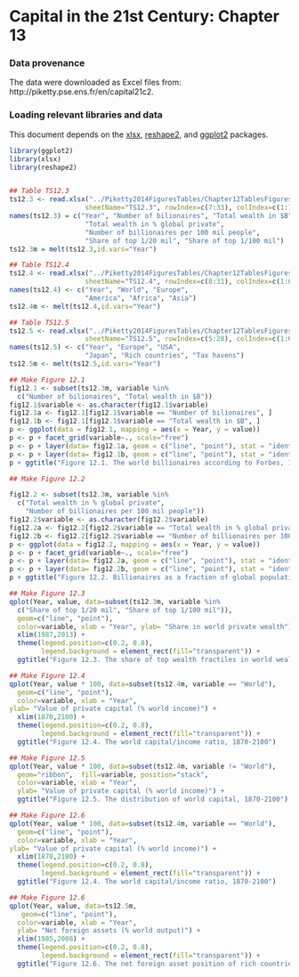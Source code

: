 Capital in the 21st Century: Chapter 13
========================================================

### Data provenance

The data were downloaded as Excel files from: http://piketty.pse.ens.fr/en/capital21c2. 

### Loading relevant libraries and data

This document depends on the [xlsx](http://cran.r-project.org/web/packages/xlsx/index.html), [reshape2](http://cran.r-project.org/web/packages/reshape2/index.html), and [ggplot2](http://cran.r-project.org/web/packages/ggplot2/index.html) packages.


```r
library(ggplot2)
library(xlsx)
library(reshape2)


## Table TS12.3
ts12.3 <- read.xlsx("../Piketty2014FiguresTables/Chapter12TablesFigures.xlsx",
                   sheetName="TS12.3", rowIndex=c(7:33), colIndex=c(1:7), header=FALSE)
names(ts12.3) = c("Year", "Number of bilionaires", "Total wealth in $B",
                   "Total wealth in % global private",
                   "Number of billionaires per 100 mil people",
                   "Share of top 1/20 mil", "Share of top 1/100 mil")
ts12.3m = melt(ts12.3,id.vars="Year")

## Table TS12.4
ts12.4 <- read.xlsx("../Piketty2014FiguresTables/Chapter12TablesFigures.xlsx",
                   sheetName="TS12.4", rowIndex=c(8:31), colIndex=c(1:6), header=FALSE)
names(ts12.4) <- c("Year", "World", "Europe",
                   "America", "Africa", "Asia")
ts12.4m <- melt(ts12.4,id.vars="Year")

## Table TS12.5
ts12.5 <- read.xlsx("../Piketty2014FiguresTables/Chapter12TablesFigures.xlsx",
                   sheetName="TS12.5", rowIndex=c(5:28), colIndex=c(1:6), header=FALSE)
names(ts12.5) <- c("Year", "Europe", "USA",
                   "Japan", "Rich countries", "Tax havens")
ts12.5m <- melt(ts12.5,id.vars="Year")
```

```r
## Make Figure 12.1
fig12.1 <- subset(ts12.3m, variable %in% 
  c("Number of bilionaires", "Total wealth in $B"))
fig12.1$variable <- as.character(fig12.1$variable)
fig12.1a <- fig12.1[fig12.1$variable == "Number of bilionaires", ]
fig12.1b <- fig12.1[fig12.1$variable == "Total wealth in $B", ]
p <- ggplot(data = fig12.1, mapping = aes(x = Year, y = value))
p <- p + facet_grid(variable~., scale="free")
p <- p + layer(data= fig12.1a, geom = c("line", "point"), stat = "identity")
p <- p + layer(data= fig12.1b, geom = c("line", "point"), stat = "identity")
p + ggtitle("Figure 12.1. The world billionaires according to Forbes, 1987-2013")
```

```r
## Make Figure 12.2

fig12.2 <- subset(ts12.3m, variable %in% 
  c("Total wealth in % global private",
    "Number of billionaires per 100 mil people"))
fig12.2$variable <- as.character(fig12.2$variable)
fig12.2a <- fig12.2[fig12.2$variable == "Total wealth in % global private", ]
fig12.2b <- fig12.2[fig12.2$variable == "Number of billionaires per 100 mil people", ]
p <- ggplot(data = fig12.2, mapping = aes(x = Year, y = value))
p <- p + facet_grid(variable~., scale="free")
p <- p + layer(data= fig12.2a, geom = c("line", "point"), stat = "identity")
p <- p + layer(data= fig12.2b, geom = c("line", "point"), stat = "identity")
p + ggtitle("Figure 12.2. Billionaires as a fraction of global population and wealth 1987-2013")
```
```r
## Make Figure 12.3
qplot(Year, value, data=subset(ts12.3m, variable %in% 
  c("Share of top 1/20 mil", "Share of top 1/100 mil")),
  geom=c("line", "point"),
  color=variable, xlab = "Year", ylab= "Share in world private wealth") +
  xlim(1987,2013) +
  theme(legend.position=c(0.2, 0.8),
        legend.background = element_rect(fill="transparent")) +
  ggtitle("Figure 12.3. The share of top wealth fractiles in world wealth, 1987-2013")
```

```r
## Make Figure 12.4
qplot(Year, value * 100, data=subset(ts12.4m, variable == "World"),
  geom=c("line", "point"),
  color=variable, xlab = "Year", 
ylab= "Value of private capital (% world income)") +
  xlim(1870,2100) +
  theme(legend.position=c(0.2, 0.8),
        legend.background = element_rect(fill="transparent")) +
  ggtitle("Figure 12.4. The world capital/income ratio, 1870-2100")
```

```r
## Make Figure 12.5
qplot(Year, value * 100, data=subset(ts12.4m, variable != "World"),
  geom="ribbon",  fill=variable, position="stack",
  color=variable, xlab = "Year",
  ylab= "Value of private capital (% world income)") +
  ggtitle("Figure 12.5. The distribution of world capital, 1870-2100")
```

```r
## Make Figure 12.6
qplot(Year, value * 100, data=subset(ts12.4m, variable == "World"),
  geom=c("line", "point"),
  color=variable, xlab = "Year", 
ylab= "Value of private capital (% world income)") +
  xlim(1870,2100) +
  theme(legend.position=c(0.2, 0.8),
        legend.background = element_rect(fill="transparent")) +
  ggtitle("Figure 12.4. The world capital/income ratio, 1870-2100")
```

```r
## Make Figure 12.6
qplot(Year, value, data=ts12.5m,
   geom=c("line", "point"),
  color=variable, xlab = "Year",
  ylab= "Net foreign assets (% world output)") +
  xlim(1985,2008) +
  theme(legend.position=c(0.2, 0.8),
        legend.background = element_rect(fill="transparent")) +
  ggtitle("Figure 12.6. The net foreign asset position of rich countries")
```